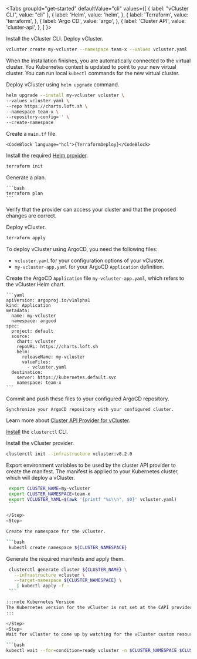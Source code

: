 

<Tabs
  groupId="get-started"
  defaultValue="cli"
  values={[
	{ label: "vCluster CLI", value: "cli" },
    { label: 'Helm', value: 'helm', },
    { label: 'Terraform', value: 'terraform', },
    { label: 'Argo CD', value: 'argo', },
    { label: 'Cluster API', value: 'cluster-api', },
  ]
}>
<TabItem value="cli">

<Flow>
<Step>
   Install the vCluster CLI.

   <InstallCLIFragment/>

</Step>
<Step>
   Deploy vCluster.

   ```bash
   vcluster create my-vcluster --namespace team-x --values vcluster.yaml
   ```

   When the installation finishes, you are automatically connected to the virtual cluster. You Kubernetes context is updated to point to your new virtual cluster. You can run local `kubectl` commands for the new virtual cluster.
</Step>
</Flow>
</TabItem>

<TabItem value="helm">

   <Flow>
   <Step>

   Deploy vCluster using `helm upgrade` command.

   ```bash
   helm upgrade --install my-vcluster vcluster \
   --values vcluster.yaml \
   --repo https://charts.loft.sh \
   --namespace team-x \
   --repository-config='' \
   --create-namespace
   ```

   </Step>
   </Flow>

</TabItem>

<TabItem value="terraform">

<Flow>
<Step>

   Create a `main.tf` file.

    <CodeBlock language="hcl">{TerraformDeploy}</CodeBlock>

</Step>
<Step>

   Install the required [Helm provider](https://registry.terraform.io/providers/hashicorp/helm/latest).

   ```bash
   terraform init
   ```

</Step>
<Step>

   Generate a plan.

    ```bash
    terraform plan
    ```

   Verify that the provider can access your cluster and that the proposed changes are correct.

</Step>
<Step>
   Deploy vCluster.

   ```bash
   terraform apply
   ```
</Step>
</Flow>
</TabItem>
<TabItem value="argo">

To deploy vCluster using ArgoCD, you need the following files:

- `vcluster.yaml` for your configuration options of your vCluster.
- `my-vcluster-app.yaml` for your ArgoCD `Application` definition.

<Flow>
<Step>

   Create the ArgoCD `Application` file `my-vcluster-app.yaml`, which refers to the vCluster Helm chart.

    ```yaml
    apiVersion: argoproj.io/v1alpha1
    kind: Application
    metadata:
      name: my-vcluster
      namespace: argocd
    spec:
      project: default
      source:
        chart: vcluster
        repoURL: https://charts.loft.sh
        helm:
          releaseName: my-vcluster
          valueFiles:
            - vcluster.yaml
      destination:
        server: https://kubernetes.default.svc
        namespace: team-x
    ```

</Step>
<Step>

   Commit and push these files to your configured ArgoCD repository.

</Step>
  <Step>

    Synchronize your ArgoCD repository with your configured cluster.

  </Step>
</Flow>

</TabItem>
<TabItem value="cluster-api">

Learn more about [Cluster API Provider for vCluster](https://github.com/loft-sh/cluster-api-provider-vcluster).

<Flow>
<Step>

   [Install](https://cluster-api.sigs.k8s.io/user/quick-start.html#install-clusterctl) the `clusterctl` CLI.

</Step>
<Step>

   Install the vCluster provider.

   ```bash
   clusterctl init --infrastructure vcluster:v0.2.0
   ```
</Step>
<Step>

   Export environment variables to be used by the cluster API provider to create the manifest. The manifest is applied to your Kubernetes
   cluster, which will deploy a vCluster.

   ```bash
    export CLUSTER_NAME=my-vcluster
    export CLUSTER_NAMESPACE=team-x
    export VCLUSTER_YAML=$(awk '{printf "%s\\n", $0}' vcluster.yaml)
    ```

</Step>
<Step>

   Create the namespace for the vCluster.

   ```bash
    kubectl create namespace ${CLUSTER_NAMESPACE}
   ```

</Step>
<Step>
   Generate the required manifests and apply them.

   ```bash
    clusterctl generate cluster ${CLUSTER_NAME} \
      --infrastructure vcluster \
      --target-namespace ${CLUSTER_NAMESPACE} \
       | kubectl apply -f -
    ```

:::note Kubernetes Version
The Kubernetes version for the vCluster is not set at the CAPI provider command. It is configured the `vcluster.yaml` file based on your Kubernetes distribution.
:::

</Step>
<Step>
   Wait for vCluster to come up by watching for the vCluster custom resource to report a `ready` status.

   ```bash
   kubectl wait --for=condition=ready vcluster -n $CLUSTER_NAMESPACE $CLUSTER_NAME --timeout=300s
   ```
</Step>
</Flow>
</TabItem>
</Tabs>
